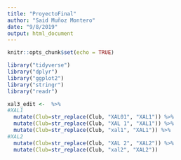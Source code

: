 ```yaml
---
title: "ProyectoFinal"
author: "Said Muñoz Montero"
date: "9/8/2019"
output: html_document
---
```


```r
knitr::opts_chunk$set(echo = TRUE)
```
```r
library("tidyverse")
library("dplyr")
library("ggplot2")
library("stringr")
library("readr")
```

```r
xal3_edit <-  %>%
#XAL1
  mutate(Club=str_replace(Club, "XAL01", "XAL1")) %>%
  mutate(Club=str_replace(Club, "XAL 1", "XAL1")) %>%
  mutate(Club=str_replace(Club, "xal1", "XAL1")) %>%
#XAL2
  mutate(Club=str_replace(Club, "XAL 2", "XAL2")) %>%
  mutate(Club=str_replace(Club, "xal2", "XAL2")) 
```

